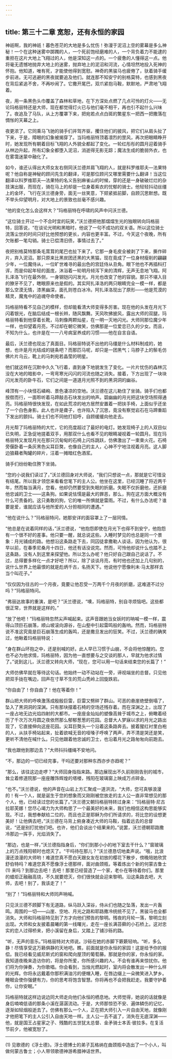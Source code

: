 ```yaml
---
---
---
```

title: 第三十二章 宽恕，还有永恒的家园
---



神祇啊，我的神祇！暮色苍茫的大地是多么忧伤！弥漫于泥沼上空的雾幕是多么神秘！一个在这种迷雾中踯躅的人，一个死前饱经磨难的人，一个背负着力不能逮的重担在这片大地上飞翔过的人，他是深知这一点的。一个疲惫的人懂得这一点。他将毫无遗憾地抛弃大地上的迷雾，抛弃地上的泥沼和河流，心情坦然地投入死神的怀抱。他知道，唯有死，才能使他得到宽慰。神奇的黑骏马也疲倦了，驮着骑手缓步前进。无可逃避的黑夜就要追及他们。就连那不知安宁的别格莫特，也感到黑夜在背后紧追不舍，不再吵闹了。它撒开尾巴，双爪紧抱马鞍，默默地，严肃地飞翔着。

夜，用一条黑色头巾覆盖了森林和草地，在下方深处点燃了几点可怜的灯火——无论玛格丽特还是大师，现在都觉得灯火已与他们毫不相干，再也引不起什么兴味了。夜追及了马队，从上方覆罩下来，把宛若点点白斑的繁星东一把西一把撒落在惆怅的天幕之上。

夜更浓了。它同乘马飞驰的骑手们并驾齐驱，攫住他们的披风，把它们从肩头扯了下来，于是，障眼的幻象被揭穿了。当玛格丽特顶着凛烈的罡风，再次把眼睛睁开时，她发现所有朝着目标飞翔的人外貌全都起了变化。一轮红彤彤的圆月迎着骑手从林边升起，所有幻象全都堕入泥沼，消逝得无影无踪；魔法生成的脆弱外衣，也在雾霭迷蒙中融化了。

如今，谁还认得出大师女友右侧同沃兰德并肩飞翔的人，就是科罗维耶夫—法果特呢？他自称是神秘的顾问先生的翻译，可是那位顾问又哪里需要什么翻译！当这位翻译以科罗维耶夫—法果特的名义告别麻雀山的时候，穿的还是一身破破烂烂的杂技演出服，而现在，骑在马上的却是一位身着紫衣的忧郁的骑士。他轻轻抖动丝缰上的金环，飞行在沃兰德身旁，面无一丝笑意，下颏紧抵前脚，自顾沉思默想。既不举头仰望明月，对大地上的景致也丝毫不感兴趣。

“他的变化怎么会这样大？”玛格丽特在呼啸的风声中问沃兰德。

“这位骑士开过一个不合时宜的玩笑，”沃兰德把他那熠熠生光的独眼转向玛格丽特，回答说，“在谈论光明和黑暗时，他说了一句不成功的双关语。所以这位骑士流落尘世的时间只好比他预想的更长，内容也更丰富。不过，今天这个夜晚，所有欠账都一笔勾销。骑士已偿清旧债，事情过去了。”

夜把别格莫特那条毛茸茸的尾巴也扯下来了。它那一身毛皮全被剥了下来，撕作碎片，弃入泥沼。那只原来比黑炭团还黑的大黑猫，现在竟成了一位身材瘦削的翩翩少年，一位魔侍从，一位旷世难寻的最出色的宫廷侍从丑角。眼下他也不再插科打诨，而是仰起年轻的面庞，沐浴着一轮明月倾泻下来的清辉，无声无息地飞翔。阿扎泽洛飞行在最外侧，一身钢铠闪闪发光。月光也改变了他的容貌。那只不堪入目的獠牙不见了，瞎眼原来也是假的。其实阿扎泽洛的两只眼睛完全一模一样，都是那么空漠无情，漆黑幽深，面孔则苍白冰冷。阿扎泽洛现出了原形——他是荒漠的精灵，魔鬼中的追魂夺命使者。

玛格丽特看不见自己的模样，但却能看清大师变得多厉害。现在他的头发在月光下闪着银光，在脑后结成一根长辫，随风飘舞。天风吹拂披风，露出大师的双腿，玛格丽特看到他穿着长靴，马刺像两颗灿星，在一明一灭地闪光。大师同那位魔少年一样，也仰望着月亮，不过却在朝它微笑，仿佛那是一位爱恋已久的少女。而且，不知为什么，也许是在一一八号病室养成的习惯——他在自言自语。

最后，沃兰德也现出了真面目。玛格丽特说不出他的马缰是什么材料制成的，她想，也许是月光结成的链条吧？而那匹马呢，却只是一团黑气；马脖子上的鬃毛仿佛片片乌云，靴上的马刺宛若晶莹的明星。

他们就这样在沉默中久久飞行着，直到身下地貌发生了变化。一片片忧伤的森林沉没在大地的暗影中，一弯弯寒光闪闪的河流也随之消失。接着，下方出现了一块块闪光发亮的卧牛石，它们之间是一道道月光照不到的黑洞洞的幽谷。

峰顶有一小块怪石嶙峋、景色凄凉的空地。沃兰德在这儿勒住了坐骑。骑手们也都按辔而行，一面聆听着马蹄敲击石块发出的响声。碧幽幽的月光把这块空场照得通亮。玛格丽特很快发现，在如此荒凉的地方居然安置着一把扶手椅，上面似乎还坐了一个白色身影。此人也许是聋子，也许陷入了沉思，竟没有察觉岩石在马蹄重蹈下发出的颤抖。骑士们也不同他打招呼，自顾缓缓向他走去。

月光帮了玛格丽特的大忙，它的亮度超过了最好的电灯。她发现椅子上的人双目似已失明，正急促地搓着双手，用那双什么也看不见的眼睛凝视着一轮圆月。现在玛格丽特又发现月光在那只沉甸甸的石椅上闪烁跳跃，仿佛激出了一束束火花。石椅旁偃卧着一条灰黑色尖耳巨獒，也像自己的主人，心神不宁地注视着月亮。这人脚边狼藉者陶罐的碎片，汪着一摊暗红色酒浆。

骑手们纷纷勒住胯下坐骑。

“您的小说我们读过了，”沃兰德回身对大师说，“我们只想说一点，那就是它可惜没有结尾。所以我才领您来看看您笔下的主人公。他坐在这里，已经沉睡了将近两千年，然而每当满月，您看，他却仍然要受到失眠的折磨。失眠不仅折磨他，还折磨他忠诚的卫士——这条狗。如果说怯懦是最大的罪恶，那么，狗在这方面大概没有什么可责备的。这只勇敢的狗，它的唯一所惧就是雷雨。不过，有什么办法呢？谁要是爱，谁就应该与他所爱的人分担相同的遭遇。”

“他在说什么？”玛格丽特问，她那安详的面容罩上了一层同情。

“他总是在说着同样的话，”沃兰德说，“他抱怨即使在月光下也得不到安宁，他抱怨有一个很不好的差事。他只要一醒，就总说这些。入睡时梦见的也总是同一个景象：月光铺成的路。他想沿这条路走下去，同囚徒拿撒勒人谈话，因为他认为，很早以前，在春季尼桑月十四日，他还有话没说完。然而，可怜他却说什么也踏不上这条路，没有人到这里来探望他。所以怎么办呢？他只好自己跟自己说话了。不过，总得要多样化一点才好吧？所以，除了谈谈月亮，有时他也还加上几句别的，说什么世界上他最恨的就是彪炳千古，名扬天下。他说他宁愿像利未·马太那样去当个叫花子。”

“仅仅因为往古的一个月夜，竟要让他忍受一万两千个月夜的折磨，这难道不过分吗？”玛格丽特问。

“弗丽达故事的重演，是吧？”沃兰德说，“噢，玛格丽特，别自寻烦恼吧。这些都很正常，世界就是这样的。”

“放了他吧！”玛格丽特忽然尖声喊起来。这声音跟她当女妖时的呐喊一模一样，震得山顶巨石崩落，顺山坡滚向源谷，在山壑中引起雷鸣般的轰响。然而，玛格丽特说不准这究竟是巨石崩落生成的轰鸣，还是撒旦发出的狂笑。不过，沃兰德的确笑过，他瞅着玛格丽特说：

“身在群山环抱之中，还是别喊的好。此人早已习惯于山崩，不会将他惊醒的。您也不必为他求情，玛格丽特，因为他一直想要与之交谈的那人，早就为他求过情了。”说到这儿，沃兰德又转向大师，“现在，您可以用一句话来结束您的长篇了！”

大师仿佛早就在等待这句话。他始终一动不动站在一旁，谛视端坐的总督。只见他把双手拢在嘴边，回声在寸草不生的荒山秃岭上回旋跌宕。

“你自由了！你自由了！他在等着你！”

群山把大师的呼唤激荡成殷殷巨雷，巨雷又劈碎了群山。可恶的悬崖绝壁倒塌了，坠入了黑洞洞的深渊。只有那块摆着石椅的空场还残存着。而在深渊之上，出现了一座占地无边光焰四射的大都市。一座座金灿灿的塑像高耸于城市之上，俯瞰着经历了千次万次月圆之夜依然那么郁郁葱葱的花园。总督大人梦寐以求的月光之路出现了，它直接伸向这座花园。尖耳巨獒头一个沿着这条路奔去。披着猩红衬里白袍的人，从扶手椅站起来，扯着欲喊无音的哑嗓子呼唤了两声，弄不清是哭还是笑，更听不清他在喊什么。只见他跟着他忠诚的卫士，也沿着月光之路匆匆向前跑去。

“我也跟他到那边去？”大师抖抖缰绳不安地问。

“不，那边的一切已经完事，干吗还要对那种东西亦步亦趋呢？”

“那么，该往这边走啰？”大师回身指指来路。那边展现出不久前刚刚告别的城市，耸立着修道院那一座座雕饰辉煌的塔楼，残阳在玻璃窗上映成万点碎金。

“也不。”沃兰德说，他的声音在山岩上方汇聚成一道洪流，“大师，您可真够浪漫的！有一个人，就是诞生于您的想象而又刚刚被您放走的主人公一直非常想见的那个人，他，已经读过您的长篇了。”沃兰德又朝玛格丽特转过身来：“玛格丽特·尼古拉耶芙娜！您尽心竭力为大师构思了一个最美好的未来，我们也相信这构思能够实现。不过，我想奉献给二位的，而且也正是耶稣为你们所请求的，将比您的设想更美好！让他俩去吧，”沃兰德在马背上俯身凑近大师的马鞍，指着远去的总督说，“还是别打扰他们吧。也许，他们会谈出个结果来的。”说罢，沃兰德朝耶路撒冷那边一挥手，光焰消失了。

“那边，也是一样，”沃兰德指指身后，“你们到那小小的地下室去干什么？”窗玻璃上的万点残阳顿时也熄灭了。“干吗待在那儿？”沃兰德恳切地柔声说。“哦，比浪漫还浪漫的大师哟！难道您真不愿白天跟女友在初放的樱花下散步，傍晚陪她欣赏舒伯特吗？难道您真不愿像浮士德那样，面对曲颈瓶，等着炼出个新的何蒙古鲁士(1) 来吗？到那边去吧！去吧！那里已经营造了一个家，老仆在等待着你们。那里的蜡炬正融融高烧，不久就要熄灭，你们很快就会迎来黎明。沿这条路去吧，大师，去吧！别了，我该走了！”

“别了！”玛格丽特和大师同声呐喊。

只见沃兰德不顾脚下有无道路，纵马跃入深谷，侍从们也随之坠落，发出一片轰鸣。周围的一切——山崖、空地、月光之路和耶路撒冷统统不见了。黑骏马也全都消失。大师和玛格丽特见到了方才向他们预告的黎明。残夜的月轮一落，黎明立刻出现。大师和女友披着晨曦的第一线曙光，走在一座长满苔藓的小石桥上。这对忠实的恋人过得桥来，把小溪留在身后，又踏上了铺沙砾的路。

“听，无声的音乐。”玛格丽特对大师说。沙砾在她的赤脚下簌簌轻响。“听，多么静！尽情享受这万籁俱静的天地吧。瞧，前面就是你永恒的家园！这是给予你的报偿。我已经看见威尼斯式的窗和爬向屋顶的葡萄藤。那就是你的家，你永恒的家。我知道夜晚来造访你的，将是你所爱，你所感兴趣的人。不会有谁再来惊扰你。他们将为你弹奏，为你歌唱。你会看到，当烛光燃起时，室内将会散发出一种什么样的光辉。你将永远戴着你那积满油污的便帽入睡，在唇边缀上一朵微笑进入梦乡。睡眠会使你强健有力，你的思考将饱含智慧。你将再也不会把我赶走。我要守护着你，让你安眠。”

玛格丽特就这样边说边同大师走向他们永恒的栖息地。大师觉得，她说的话就像是身后喃喃低语的那条小溪在潺潺流动。于是，大师那惊恐不安、遍体鳞伤的记忆，逐渐如轻烟般逝去了。仿佛有那么一个人，正在把大师引入一片自由天地，就像刚才他把笔下的主人公引入自由天地一样。主人公一去不返了，消失在无底深渊——他，就是国王占星家之子、残酷的五世犹太总督、金矛骑士本丢·彼拉多。在复活节前夕，他被宽恕了。





* * *





(1) 见歌德的《浮士德》。浮士德博士的弟子瓦格纳在曲颈瓶中造出了一个小人，叫做何蒙古鲁士；小人带领歌德神游希腊神话世界。